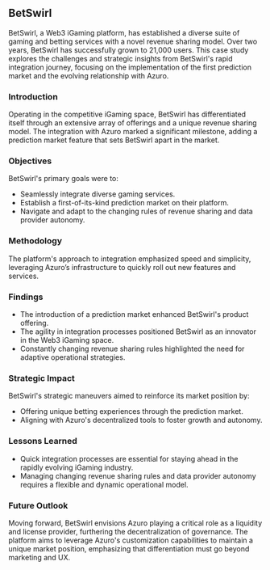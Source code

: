 ## BetSwirl
BetSwirl, a Web3 iGaming platform, has established a diverse suite of gaming and betting services with a novel revenue sharing model. Over two years, BetSwirl has successfully grown to 21,000 users. This case study explores the challenges and strategic insights from BetSwirl's rapid integration journey, focusing on the implementation of the first prediction market and the evolving relationship with Azuro.

### Introduction

Operating in the competitive iGaming space, BetSwirl has differentiated itself through an extensive array of offerings and a unique revenue sharing model. The integration with Azuro marked a significant milestone, adding a prediction market feature that sets BetSwirl apart in the market.

### Objectives

BetSwirl's primary goals were to:

- Seamlessly integrate diverse gaming services.
- Establish a first-of-its-kind prediction market on their platform.
- Navigate and adapt to the changing rules of revenue sharing and data provider autonomy.

### Methodology

The platform's approach to integration emphasized speed and simplicity, leveraging Azuro’s infrastructure to quickly roll out new features and services.

### Findings

- The introduction of a prediction market enhanced BetSwirl's product offering.
- The agility in integration processes positioned BetSwirl as an innovator in the Web3 iGaming space.
- Constantly changing revenue sharing rules highlighted the need for adaptive operational strategies.

### Strategic Impact

BetSwirl's strategic maneuvers aimed to reinforce its market position by:

- Offering unique betting experiences through the prediction market.
- Aligning with Azuro's decentralized tools to foster growth and autonomy.

### Lessons Learned

- Quick integration processes are essential for staying ahead in the rapidly evolving iGaming industry.
- Managing changing revenue sharing rules and data provider autonomy requires a flexible and dynamic operational model.

### Future Outlook
Moving forward, BetSwirl envisions Azuro playing a critical role as a liquidity and license provider, furthering the decentralization of governance. The platform aims to leverage Azuro's customization capabilities to maintain a unique market position, emphasizing that differentiation must go beyond marketing and UX.